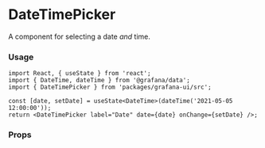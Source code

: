 
# DateTimePicker

A component for selecting a date _and_ time.

### Usage

```tsx
import React, { useState } from 'react';
import { DateTime, dateTime } from '@grafana/data';
import { DateTimePicker } from 'packages/grafana-ui/src';

const [date, setDate] = useState<DateTime>(dateTime('2021-05-05 12:00:00'));
return <DateTimePicker label="Date" date={date} onChange={setDate} />;
```

### Props

<ArgsTable of={DateTimePicker} />
